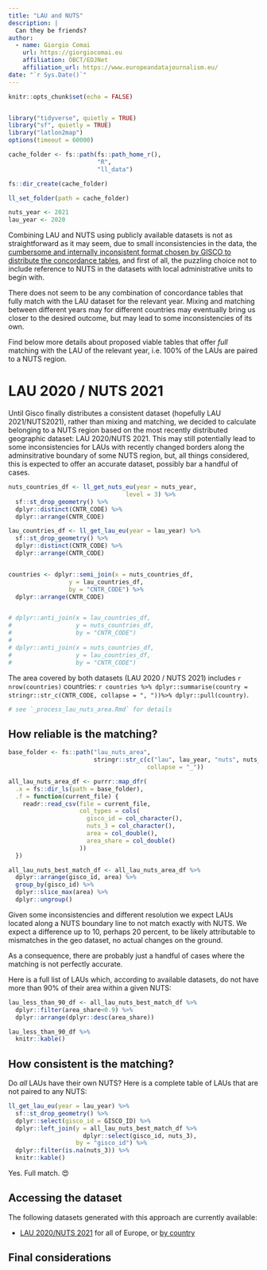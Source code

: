 ```yaml
---
title: "LAU and NUTS"
description: |
  Can they be friends?
author:
  - name: Giorgio Comai 
    url: https://giorgiocomai.eu
    affiliation: OBCT/EDJNet
    affiliation_url: https://www.europeandatajournalism.eu/
date: "`r Sys.Date()`"
---
```


```r
knitr::opts_chunk$set(echo = FALSE)


library("tidyverse", quietly = TRUE)
library("sf", quietly = TRUE)
library("latlon2map")
options(timeout = 60000)

cache_folder <- fs::path(fs::path_home_r(),
                         "R",
                         "ll_data")

fs::dir_create(cache_folder)

ll_set_folder(path = cache_folder)

nuts_year <- 2021
lau_year <- 2020

```



Combining LAU and NUTS using publicly available datasets is not as straightforward as it may seem, due to small inconsistencies in the data, the [cumbersome and internally inconsistent format chosen by GISCO to distribute the concordance tables](https://ec.europa.eu/eurostat/web/nuts/local-administrative-units), and first of all, the puzzling choice not to include reference to NUTS in the datasets with local administrative units to begin with. 

There does not seem to be any combination of concordance tables that fully match with the LAU dataset for the relevant year. Mixing and matching between different years may for different countries may eventually bring us closer to the desired outcome, but may lead to some inconsistencies of its own.

Find below more details about proposed viable tables that offer *full* matching with the LAU of the relevant year, i.e. 100% of the LAUs are paired to a NUTS region. 



# LAU 2020 / NUTS 2021

Until Gisco finally distributes a consistent dataset (hopefully LAU 2021/NUTS2021), rather than mixing and matching, we decided to calculate belonging to a NUTS region based on the most recently distributed geographic dataset: LAU 2020/NUTS 2021. This may still potentially lead to some inconsistencies for LAUs with recently changed borders along the adminsitrative boundary of some NUTS region, but, all things considered, this is expected to offer an accurate dataset, possibly bar a handful of cases.  


```r
nuts_countries_df <- ll_get_nuts_eu(year = nuts_year,
                                 level = 3) %>% 
  sf::st_drop_geometry() %>% 
  dplyr::distinct(CNTR_CODE) %>% 
  dplyr::arrange(CNTR_CODE)

lau_countries_df <- ll_get_lau_eu(year = lau_year) %>% 
  sf::st_drop_geometry() %>% 
  dplyr::distinct(CNTR_CODE) %>% 
  dplyr::arrange(CNTR_CODE) 


countries <- dplyr::semi_join(x = nuts_countries_df,
                 y = lau_countries_df,
                 by = "CNTR_CODE") %>% 
  dplyr::arrange(CNTR_CODE) 


# dplyr::anti_join(x = lau_countries_df,
#                  y = nuts_countries_df,
#                  by = "CNTR_CODE")
# 
# dplyr::anti_join(x = nuts_countries_df,
#                  y = lau_countries_df,
#                  by = "CNTR_CODE")


```


The area covered by both datasets (LAU 2020 / NUTS 2021) includes `r nrow(countries)` countries: `r countries %>% dplyr::summarise(country = stringr::str_c(CNTR_CODE, collapse = ", "))%>% dplyr::pull(country)`. 

```r
# see `_process_lau_nuts_area.Rmd` for details

```



## How reliable is the matching?

```r

base_folder <- fs::path("lau_nuts_area",
                        stringr::str_c(c("lau", lau_year, "nuts", nuts_year, "area"),
                                       collapse = "_"))

all_lau_nuts_area_df <- purrr::map_dfr(
  .x = fs::dir_ls(path = base_folder),
  .f = function(current_file) {
    readr::read_csv(file = current_file,
                    col_types = cols(
                      gisco_id = col_character(),
                      nuts_3 = col_character(),
                      area = col_double(),
                      area_share = col_double()
                    )) 
  })

all_lau_nuts_best_match_df <- all_lau_nuts_area_df %>% 
  dplyr::arrange(gisco_id, area) %>% 
  group_by(gisco_id) %>% 
  dplyr::slice_max(area) %>% 
  dplyr::ungroup()

```

Given some inconsistencies and different resolution we expect LAUs located along a NUTS boundary line to not match exactly with NUTS. We expect a difference up to 10, perhaps 20 percent, to be likely attributable to mismatches in the geo dataset, no actual changes on the ground. 

As a consequence, there are probably just a handful of cases where the matching is not perfectly accurate.

Here is a full list of LAUs which, according to available datasets, do not have more than 90% of their area within a given NUTS:


```r
lau_less_than_90_df <- all_lau_nuts_best_match_df %>% 
  dplyr::filter(area_share<0.9) %>% 
  dplyr::arrange(dplyr::desc(area_share))

lau_less_than_90_df %>% 
  knitr::kable()
```


## How consistent is the matching?

Do *all* LAUs have their own NUTS? Here is a complete table of LAUs that are not paired to any NUTS:

```r
ll_get_lau_eu(year = lau_year) %>% 
  sf::st_drop_geometry() %>% 
  dplyr::select(gisco_id = GISCO_ID) %>% 
  dplyr::left_join(y = all_lau_nuts_best_match_df %>% 
                     dplyr::select(gisco_id, nuts_3),
                   by = "gisco_id") %>% 
  dplyr::filter(is.na(nuts_3)) %>% 
  knitr::kable()

```


Yes. Full match. 😍

## Accessing the dataset




The following datasets generated with this approach are currently available:

- [LAU 2020/NUTS 2021](lau_nuts_concordance_by_geo/lau_2020_nuts_2021_concordance_by_geo_eu/lau_2020_nuts_2021_concordance_by_geo_eu.csv) for all of Europe, or [by country](lau_nuts_concordance_by_geo/lau_2020_nuts_2021_concordance_by_geo)


## Final considerations

